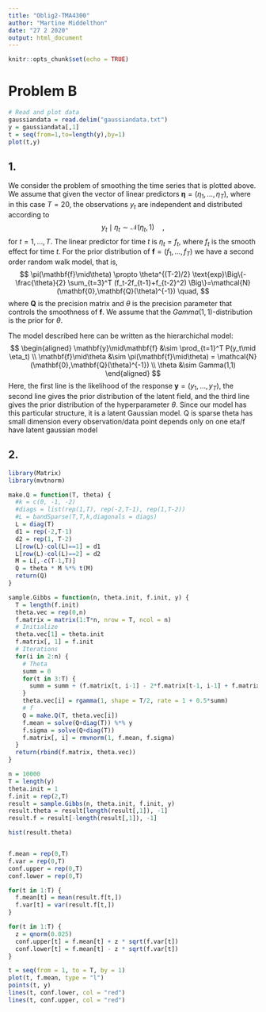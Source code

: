 ```yaml
---
title: "Oblig2-TMA4300"
author: "Martine Middelthon"
date: "27 2 2020"
output: html_document
---
```


```r
knitr::opts_chunk$set(echo = TRUE)
```

# Problem B

```r
# Read and plot data
gaussiandata = read.delim("gaussiandata.txt")
y = gaussiandata[,1]
t = seq(from=1,to=length(y),by=1)
plot(t,y)
```

## 1.
We consider the problem of smoothing the time series that is plotted above. We assume that given the vector of linear predictors $\boldsymbol\eta=(\eta_1,\ldots,\eta_T)$, where in this case $T=20$, the observations $y_t$ are independent and distributed according to
$$
  y_t \mid \eta_t \sim \mathcal{N}(\eta_t,1)\quad,
$$
for $t=1,\ldots,T$.
The linear predictor for time $t$ is $\eta_t = f_t$, where $f_t$ is the smooth effect for time $t$. For the prior distribution of $\mathbf{f}=(f_1,\ldots,f_T)$ we have a second order random walk model, that is,
$$
  \pi(\mathbf{f}\mid\theta) \propto \theta^{(T-2)/2} \text{exp}\Big\{-\frac{\theta}{2} \sum_{t=3}^T (f_t-2f_{t-1}+f_{t-2}^2) \Big\}=\mathcal{N}(\mathbf{0},\mathbf{Q}(\theta)^{-1}) \quad,
$$
where $\mathbf{Q}$ is the precision matrix and $\theta$ is the precision parameter that controls the smoothness of $\mathbf{f}$. We assume that the $Gamma(1,1)$-distribution is the prior for $\theta$.

The model described here can be written as the hierarchichal model:
$$
  \begin{aligned}
    \mathbf{y}\mid\mathbf{f} &\sim \prod_{t=1}^T P(y_t\mid \eta_t) \\
    \mathbf{f}\mid\theta &\sim \pi(\mathbf{f}\mid\theta) = \mathcal{N}(\mathbf{0},\mathbf{Q}(\theta)^{-1}) \\
    \theta &\sim Gamma(1,1)
  \end{aligned}
$$
Here, the first line is the likelihood of the response $\mathbf{y}=(y_1,\ldots,y_T)$, the second line gives the prior distribution of the latent field, and the third line gives the prior distribution of the hyperparameter $\theta$. Since our model has this particular structure, it is a latent Gaussian model.
Q is sparse
theta has small dimension
every observation/data point depends only on one eta/f
have latent gaussian model

## 2.

```r
library(Matrix)
library(mvtnorm)

make.Q = function(T, theta) {
  #k = c(0, -1, -2)
  #diags = list(rep(1,T), rep(-2,T-1), rep(1,T-2))
  #L = bandSparse(T,T,k,diagonals = diags)
  L = diag(T)
  d1 = rep(-2,T-1)
  d2 = rep(1, T-2)
  L[row(L)-col(L)==1] = d1
  L[row(L)-col(L)==2] = d2
  M = L[,-c(T-1,T)]
  Q = theta * M %*% t(M)
  return(Q)
}

sample.Gibbs = function(n, theta.init, f.init, y) {
  T = length(f.init)
  theta.vec = rep(0,n)
  f.matrix = matrix(1:T*n, nrow = T, ncol = n)
  # Initialize
  theta.vec[1] = theta.init
  f.matrix[, 1] = f.init
  # Iterations
  for(i in 2:n) {
    # Theta
    summ = 0
    for(t in 3:T) {
      summ = summ + (f.matrix[t, i-1] - 2*f.matrix[t-1, i-1] + f.matrix[t-2, i-1])^2
    }
    theta.vec[i] = rgamma(1, shape = T/2, rate = 1 + 0.5*summ)
    # f
    Q = make.Q(T, theta.vec[i])
    f.mean = solve(Q+diag(T)) %*% y
    f.sigma = solve(Q+diag(T))
    f.matrix[, i] = rmvnorm(1, f.mean, f.sigma)
  }
  return(rbind(f.matrix, theta.vec))
}

n = 10000
T = length(y)
theta.init = 1
f.init = rep(2,T)
result = sample.Gibbs(n, theta.init, f.init, y)
result.theta = result[length(result[,1]), -1]
result.f = result[-length(result[,1]), -1]

hist(result.theta)


f.mean = rep(0,T)
f.var = rep(0,T)
conf.upper = rep(0,T)
conf.lower = rep(0,T)

for(t in 1:T) {
  f.mean[t] = mean(result.f[t,])
  f.var[t] = var(result.f[t,])
}

for(t in 1:T) {
  z = qnorm(0.025)
  conf.upper[t] = f.mean[t] + z * sqrt(f.var[t]) 
  conf.lower[t] = f.mean[t] - z * sqrt(f.var[t]) 
}

t = seq(from = 1, to = T, by = 1)
plot(t, f.mean, type = "l")
points(t, y)
lines(t, conf.lower, col = "red")
lines(t, conf.upper, col = "red")


```

